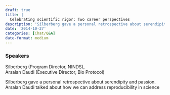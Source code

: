 ```yaml
---
draft: true 
title: |
  Celebrating scientific rigor: Two career perspectives
description: 'Silberberg gave a personal retrospective about serendipity and passion.'
date: '2014-10-27'
categories: [Chat/Q&A]
date-format: medium 
---
```



### Speakers  
Silberberg (Program Director, NINDS),  
Arsalan Daudi (Executive Director, Bio Protocol)

Silberberg gave a personal retrospective about serendipity and passion. Arsalan Daudi talked about how we can address reproducibility in science


